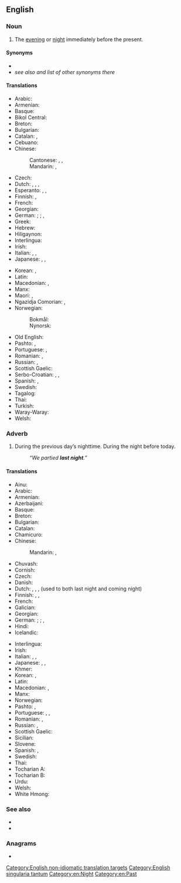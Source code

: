 ==English==

===Noun===
{{en-noun|-}}

# {{lb|en|often|used adverbially}} The [[evening]] or [[night]] immediately before the present.
#: {{ux|en|He said he didn't get any sleep '''last night''' and I know he hadn't gotten much the previous night.}}
#: {{ux|en|'''Last night''' was wonderful. Can I see you again?}}

====Synonyms====
* {{l|en|yesterday night}}
* ''see also'' {{l|en|yestereve}} ''and list of other synonyms there''

====Translations====
{{trans-top|previous evening or night}}
* Arabic: {{t|ar|اَلْبَارِحَةَ}}
* Armenian: {{t|hy|անցած գիշեր}}
* Basque: {{t+|eu|bart}}
* Bikol Central: {{t|bcl|kasubanggi}}
* Breton: {{t+|br|dec'h da noz}}
* Bulgarian: {{t-needed|bg}}
* Catalan: {{t|ca|anit passada|f}}, {{t+|ca|anit}}
* Cebuano: {{t|ceb|kagabii}}
* Chinese:
*: Cantonese: {{t|yue|琴晚|tr=kam4 maan5|sc=Hani}}, {{t|yue|尋晚|sc=Hani}}, {{t|yue|寻晚|tr=cam4 maan5|sc=Hani}}
*: Mandarin: {{t+|cmn|昨夜|tr=zuóyè|sc=Hani}}, {{t+|cmn|昨晚|tr=zuówǎn|sc=Hani}}
* Czech: {{t|cs|včerejší večer}}
* Dutch: {{t+|nl|gisterenavond}}, {{t+|nl|gisteravond}}, {{t+|nl|gisterennacht}}, {{qualifier|used to both last night and coming night}} {{t+|nl|vannacht}}
* Esperanto: {{t|eo|hieraŭ vespere}}, {{t|eo|pasintan nokton|alt=la pasintan nokton}}, {{t|eo|hieraŭan nokton|alt=la hieraŭan nokton}}
* Finnish: {{t|fi|eilisilta}} {{qualifier|evening}}, {{t|fi|[[viime]] [[yö]]}} {{qualifier|night}}
* French: {{t|fr|hier soir}}
* Georgian: {{t|ka|წუხელ}}
* German: {{t|de|gestern Abend}} {{qualifier|before midnight}}; {{t|de|heute Nacht}} {{qualifier|after midnight; can also mean the coming night, depending on tense}}; {{t|de|gestern Nacht}}, {{t|de|letzte Nacht}} {{qualifier|after midnight; both less common}}
* Greek: {{t+|el|εψές|n}}
* Hebrew: {{t+|he|אמש|tr=émesh}}
* Hiligaynon: {{t|hil|kagab-i}}
* Interlingua: {{t|ia|heri vespere}}
* Irish: {{t|ga|aréir}}
* Italian: {{t|it|notte scorsa}}, {{t|it|ieri notte}}, {{t|it|ieri sera}}
* Japanese: {{t+|ja|昨晩|tr=さくばん, sakuban}}, {{t+|ja|昨夜|tr=さくや, sakuya}}, {{t|ja|夕べ|tr=ゆうべ, yūbe}}
{{trans-mid}}
* Korean: {{t+|ko|지난밤}}, {{t+|ko|어젯밤}}
* Latin: {{t|la|heri vesperi}}
* Macedonian: {{t|mk|синоќа}}, {{t|mk|сношти}}
* Manx: {{t|gv|riyr}}
* Maori: {{t|mi|inapō}}, {{t|mi|nōnapō}}
* Ngazidja Comorian: {{t|zdj|djana pvomasihu}}, {{t|zdj|emasihu ya djana}}
* Norwegian:
*: Bokmål: {{t|nb|i natt}}
*: Nynorsk: {{t|nn|i natt}}
* Old English: {{t|ang|geostron niht}}
* Pashto: {{t|ps|بېګا|tr=begâ}}, {{t|ps|برای|tr=barây}}
* Portuguese: {{t|pt|[[noite]] [[passada]]|f}}, {{t|pt|[[noite]] [[de]] [[ontem]]|f}}
* Romanian: {{t|ro|noaptea trecută|f}}, {{t|ro|azi noapte}}
* Russian: {{t|ru|[[прошлый|прошлая]] [[ночь]]|f}}, {{t|ru|[[вчера́шний]] [[ве́чер]]|m}}
* Scottish Gaelic: {{t|gd|a-raoir}}
* Serbo-Croatian: {{t+|sh|sinoć}}, {{qualifier|night before last night}} {{t+|sh|preksinoć}}, {{qualifier|two nights before last night}} {{t|sh|naksinoć}}
* Spanish: {{t|es|ayer por la noche}}, {{t+|es|anoche}}
* Swedish: {{t|sv|i gårkväll}}
* Tagalog: {{t|tl|kagabi}}
* Thai: {{t|th|เมื่อคืน}}
* Turkish: {{t-needed|tr}}
* Waray-Waray: {{t|war|kagab-i}}
* Welsh: {{t|cy|neithiwr|m|f}}
{{trans-bottom}}

===Adverb===
{{en-adv|-}}

# During the previous day’s nighttime. During the night before today.
#: ''“We partied '''last night'''.”''

====Translations====
{{trans-top|during the night before today}}
* Ainu: {{t|ain|ウㇰラン|tr=ukran}}
* Arabic: {{t|ar|اَلْبَارِحَةَ}}
* Armenian: {{t|hy|անցած գիշեր}}
* Azerbaijani: {{t|az|[[keçən]] [[gecə]]}}
* Basque: {{t+|eu|bart}}
* Breton: {{t+|br|dec'h da noz}}
* Bulgarian: {{t+|bg|сно́щи}}
* Catalan: {{t+|ca|anit}}
* Chamicuro: {{t|ccc|lache'ta}}
* Chinese:
*: Mandarin: {{t+|cmn|昨夜|tr=zuóyè|sc=Hani}}, {{t+|cmn|昨晚|tr=zuówǎn|sc=Hani}}
* Chuvash: {{t|cv|ҫӗркаҫ}}
* Cornish: {{t|kw|nyhewer}}
* Czech: {{t|cs|včera večer}}
* Danish: {{t|da|aftes|alt=i aftes}}
* Dutch: {{t+|nl|gisteravond}}, {{t+|nl|gisterenavond}}, {{t+|nl|gisterennacht}}, {{t+|nl|vannacht}} (used to both last night and coming night)
* Finnish: {{t|fi|eilisiltana}}, {{t|fi|[[eilen]] [[illalla]]}} {{qualifier|evening}}, {{t|fi|viime yönä}} {{qualifier|night}}
* French: {{t|fr|hier soir}}
* Galician: {{t|gl|onte á noite}}
* Georgian: {{t|ka|წუხელ}}
* German: {{t|de|gestern Abend}} {{qualifier|before midnight}}; {{t|de|heute Nacht}} {{qualifier|after midnight; can also mean the coming night, depending on tense}}; {{t|de|gestern Nacht}}, {{t|de|letzte Nacht}} {{qualifier|after midnight; both less common}}
* Hindi: {{t|hi|कल रात}}
* Icelandic: {{t|is|í gærkvöldi}}
{{trans-mid}}
* Interlingua: {{t|ia|heri vespere}}
* Irish: {{t|ga|aréir}}
* Italian: {{t+|it|iernotte}}, {{t|it|ieri notte}}, {{t|it|iersera}}
* Japanese: {{t+|ja|昨晩|tr=さくばん, sakuban}}, {{t+|ja|昨夜|tr=さくや, sakuya}}, {{t|ja|夕べ|tr=ゆうべ, yūbe}}
* Khmer: {{t|km|យប់មិញ|tr=yup mɨñ|sc=Khmr}}
* Korean: {{t+|ko|어젯밤}}, {{t+|ko|어제저녁}}
* Latin: {{t|la|heri vesperi}}
* Macedonian: {{t|mk|синоќа}}, {{t|mk|сношти}}
* Manx: {{t|gv|riyr}}
* Norwegian: {{t|no|i går kveld}}
* Pashto: {{t|ps|بېګا|tr=begâ}}, {{t|ps|برای|tr=barây}}
* Portuguese: {{t|pt|[[ontem]] [[à]] [[noite]]}}, {{t|pt|[[ontem]] [[de]] [[noite]]}}, {{t|pt|[[noite]] [[passada]]}}
* Romanian: {{t+|ro|aseară}}, {{t|ro|ieri noapte}}
* Russian: {{t|ru|[[прошлый|про́шлой]] [[но́чью]]}}, {{t|ru|[[вчера́]] [[ве́чером]]}}
* Scottish Gaelic: {{t|gd|a-raoir}}
* Sicilian: {{t+|scn|assira}}
* Slovene: {{t+|sl|sinóči}}
* Spanish: {{t+|es|anoche}}, {{t|es|ayer por la noche}}
* Swedish: {{t+|sv|i natt}}
* Thai: {{t|th|เมื่อคืน}}
* Tocharian A: {{t|xto|nakcu}}
* Tocharian B: {{t|txb|nekcīye}}
* Urdu: {{t|ur|کل رات|tr=kal rāt|sc=ur-Arab}}
* Welsh: {{t|cy|neithiwr}}
* White Hmong: {{t|mww|nag hmo}}
{{trans-bottom}}

===See also===
* {{l|en|the night before last}}
* {{l|en|tonight}}

===Anagrams===
* {{anagrams|en|a=aghilnstt|last thing}}

[[Category:English non-idiomatic translation targets]]
[[Category:English singularia tantum]]
[[Category:en:Night]]
[[Category:en:Past]]